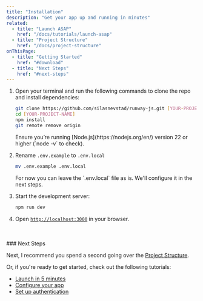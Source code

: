 ```yaml
---
title: "Installation"
description: "Get your app up and running in minutes"
related:
  - title: "Launch ASAP"
    href: "/docs/tutorials/launch-asap"
  - title: "Project Structure"
    href: "/docs/project-structure"
onThisPage:
  - title: "Getting Started"
    href: "#download"
  - title: "Next Steps"
    href: "#next-steps"
---
```


<div id="download" />

1. Open your terminal and run the following commands to clone the repo and install dependencies:
    ```bash
    git clone https://github.com/silasnevstad/runway-js.git [YOUR-PROJECT-NAME]
   cd [YOUR-PROJECT-NAME]
   npm install
   git remote remove origin
    ```

    <Caution>
        Ensure you’re running [Node.js](https://nodejs.org/en/) version 22 or higher (`node -v` to check).
    </Caution>
    <div className="my-10"/>

2. Rename `.env.example` to `.env.local`
    ```bash
    mv .env.example .env.local
    ```

    <Tip>
        For now you can leave the `.env.local` file as is. We'll configure it in the next steps.
    </Tip>
    <div className="my-10"/>

3. Start the development server:
    ```bash
    npm run dev
    ```

4. Open [`http://localhost:3000`](http://localhost:3000) in your browser.

<br />
<br />
<div id="next-steps" />
### Next Steps

Next, I recommend you spend a second going over the [Project Structure](/docs/project-structure).

Or, if you're ready to get started, check out the following tutorials:
- [Launch in 5 minutes](/docs/features/config)
- [Configure your app](/docs/features/config)
- [Set up authentication](/docs/tutorials/authentication)

